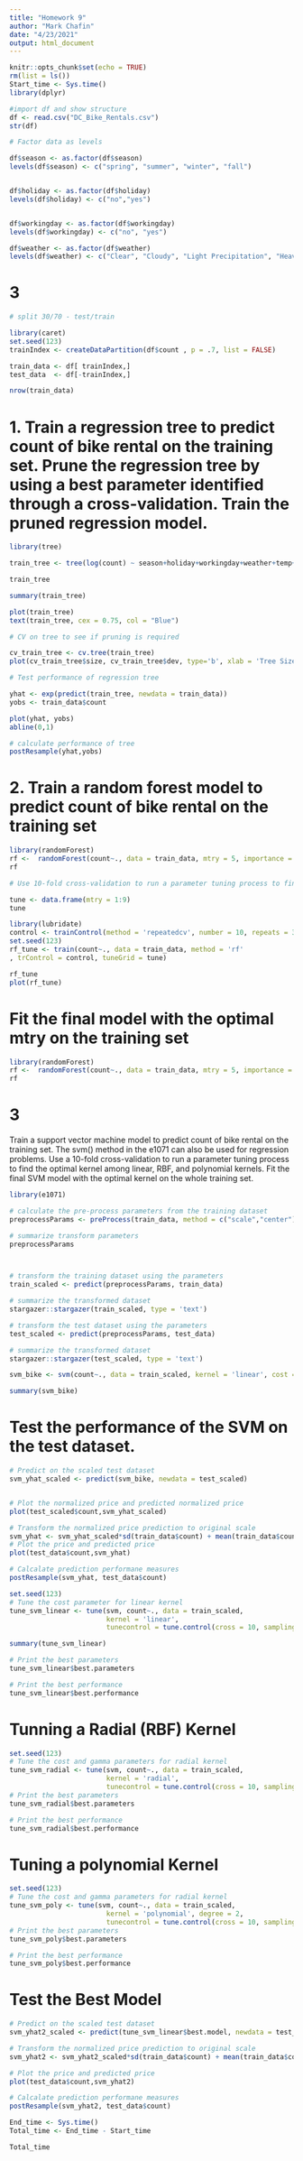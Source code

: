 ```yaml
---
title: "Homework 9"
author: "Mark Chafin"
date: "4/23/2021"
output: html_document
---
```


```r
knitr::opts_chunk$set(echo = TRUE)
rm(list = ls())
Start_time <- Sys.time()
library(dplyr)
```


```r
#import df and show structure
df <- read.csv("DC_Bike_Rentals.csv")
str(df)
```


```r
# Factor data as levels

df$season <- as.factor(df$season)
levels(df$season) <- c("spring", "summer", "winter", "fall")


df$holiday <- as.factor(df$holiday)
levels(df$holiday) <- c("no","yes")


df$workingday <- as.factor(df$workingday)
levels(df$workingday) <- c("no", "yes")

df$weather <- as.factor(df$weather)
levels(df$weather) <- c("Clear", "Cloudy", "Light Precipitation", "Heavy Precipitation")

```

# 3

```r
# split 30/70 - test/train

library(caret)
set.seed(123)
trainIndex <- createDataPartition(df$count , p = .7, list = FALSE)

train_data <- df[ trainIndex,]
test_data  <- df[-trainIndex,]

nrow(train_data)
```

# 1.	Train a regression tree to predict count of bike rental on the training set. Prune the regression tree by using a best parameter identified through a cross-validation. Train the pruned regression model. 
```r
library(tree)

train_tree <- tree(log(count) ~ season+holiday+workingday+weather+temp+atemp+humidity+windspeed, data = train_data)

train_tree

summary(train_tree)

plot(train_tree)
text(train_tree, cex = 0.75, col = "Blue")


```



```r
# CV on tree to see if pruning is required

cv_train_tree <- cv.tree(train_tree)
plot(cv_train_tree$size, cv_train_tree$dev, type='b', xlab = 'Tree Size', ylab = 'Deviance')
```


```r
# Test performance of regression tree

yhat <- exp(predict(train_tree, newdata = train_data))
yobs <- train_data$count

plot(yhat, yobs)
abline(0,1)

# calculate performance of tree
postResample(yhat,yobs)

```







# 2. Train a random forest model to predict count of  bike rental on the training set
```r
library(randomForest)
rf <-  randomForest(count~., data = train_data, mtry = 5, importance = TRUE)
rf

```


```r
# Use 10-fold cross-validation to run a parameter tuning process to find the optimal value of parameter "mtry"

tune <- data.frame(mtry = 1:9)
tune
```


```r
library(lubridate)
control <- trainControl(method = 'repeatedcv', number = 10, repeats = 3)
set.seed(123)
rf_tune <- train(count~., data = train_data, method = 'rf'
, trControl = control, tuneGrid = tune)

rf_tune
plot(rf_tune)

```


# Fit the final model with the optimal mtry on the training set
```r
library(randomForest)
rf <-  randomForest(count~., data = train_data, mtry = 5, importance = TRUE)
rf

```

# 3 
  Train a support vector machine model to predict count of bike rental on the training set. The svm() method in the e1071 can also be used for regression problems. Use a 10-fold cross-validation to run a parameter tuning process to find the optimal kernel among linear, RBF, and polynomial kernels. Fit the final SVM model with the optimal kernel on the whole training set.

```r
library(e1071)

# calculate the pre-process parameters from the training dataset
preprocessParams <- preProcess(train_data, method = c("scale","center"))

# summarize transform parameters
preprocessParams




```

```r
# transform the training dataset using the parameters
train_scaled <- predict(preprocessParams, train_data)

# summarize the transformed dataset
stargazer::stargazer(train_scaled, type = 'text')

```

```r
# transform the test dataset using the parameters
test_scaled <- predict(preprocessParams, test_data)

# summarize the transformed dataset
stargazer::stargazer(test_scaled, type = 'text')
```

```r
svm_bike <- svm(count~., data = train_scaled, kernel = 'linear', cost = 100, scale = TRUE)

summary(svm_bike)
```

# Test the performance of the SVM on the test dataset.
```r
# Predict on the scaled test dataset
svm_yhat_scaled <- predict(svm_bike, newdata = test_scaled)


# Plot the normalized price and predicted normalized price
plot(test_scaled$count,svm_yhat_scaled)
```

```r
# Transform the normalized price prediction to original scale
svm_yhat <- svm_yhat_scaled*sd(train_data$count) + mean(train_data$count)
# Plot the price and predicted price
plot(test_data$count,svm_yhat)
```


```r
# Calcalate prediction performane measures
postResample(svm_yhat, test_data$count)
```


```r
set.seed(123)
# Tune the cost parameter for linear kernel
tune_svm_linear <- tune(svm, count~., data = train_scaled,
                        kernel = 'linear',
                        tunecontrol = tune.control(cross = 10, sampling = 'cross'), ranges = list(cost = 10^(-2:2)))

summary(tune_svm_linear)
```

```r
# Print the best parameters
tune_svm_linear$best.parameters
```

```r
# Print the best performance
tune_svm_linear$best.performance
```


# Tunning a Radial (RBF) Kernel
```r
set.seed(123)
# Tune the cost and gamma parameters for radial kernel
tune_svm_radial <- tune(svm, count~., data = train_scaled,
                        kernel = 'radial',
                        tunecontrol = tune.control(cross = 10, sampling = 'cross'), ranges = list(cost = 10^(-2:2), gamma=10^(-2:2)))
# Print the best parameters
tune_svm_radial$best.parameters
```

```r
# Print the best performance
tune_svm_radial$best.performance
```

# Tuning a polynomial Kernel
```r
set.seed(123)
# Tune the cost and gamma parameters for radial kernel
tune_svm_poly <- tune(svm, count~., data = train_scaled,
                        kernel = 'polynomial', degree = 2,
                        tunecontrol = tune.control(cross = 10, sampling = 'cross'), ranges = list(cost = 10^(-2:2)))
# Print the best parameters
tune_svm_poly$best.parameters
```

```r
# Print the best performance
tune_svm_poly$best.performance
```

# Test the Best Model
```r
# Predict on the scaled test dataset
svm_yhat2_scaled <- predict(tune_svm_linear$best.model, newdata = test_scaled) 

# Transform the normalized price prediction to original scale
svm_yhat2 <- svm_yhat2_scaled*sd(train_data$count) + mean(train_data$count)

# Plot the price and predicted price
plot(test_data$count,svm_yhat2)
```

```r
# Calcalate prediction performane measures
postResample(svm_yhat2, test_data$count)
```

```r
End_time <- Sys.time()
Total_time <- End_time - Start_time

Total_time
```



